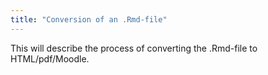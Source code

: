 ```yaml
---
title: "Conversion of an .Rmd-file"
---
```


This will describe the process of converting the .Rmd-file to HTML/pdf/Moodle.
